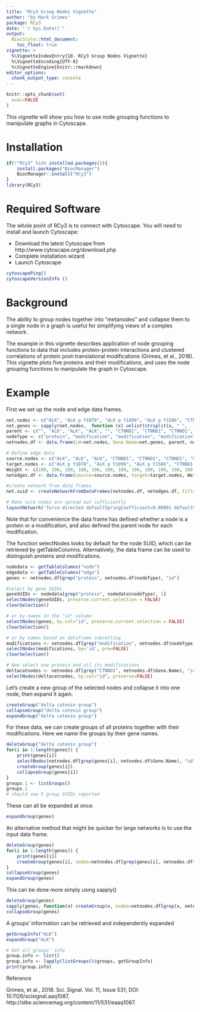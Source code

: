 ```yaml
---
title: "RCy3 Group Nodes Vignette"
author: "by Mark Grimes"
package: RCy3
date: "`r Sys.Date()`"
output: 
  BiocStyle::html_document:
    toc_float: true
vignette: >
  %\VignetteIndexEntry{10. RCy3 Group Nodes Vignette}
  %\VignetteEncoding{UTF-8}
  %\VignetteEngine{knitr::rmarkdown}
editor_options: 
  chunk_output_type: console
---
```

```r
knitr::opts_chunk$set(
  eval=FALSE
)
```

This vignette will show you how to use node grouping functions to manipulate graphs in Cytoscape.

# Installation
```r
if(!"RCy3" %in% installed.packages()){
    install.packages("BiocManager")
    BiocManager::install("RCy3")
}
library(RCy3)

```

# Required Software
The whole point of RCy3 is to connect with Cytoscape. You will need to install and launch Cytoscape: 

* Download the latest Cytoscape from http://www.cytoscape.org/download.php 
* Complete installation wizard
* Launch Cytoscape 

```r
cytoscapePing()
cytoscapeVersionInfo ()
```

# Background

The ability to group nodes together into "metanodes" and collapse them to a single node in a graph is useful for simplifying views of a complex network. 

The example in this vignette describes application of node grouping functions to data that includes protein-protein interactions and clustered correlations of protein post-translational modifications (Grimes, et al., 2018). This vignette plots five proteins and their modifications, and uses the node grouping functions to manipulate the graph in Cytoscape. 

# Example

First we set up the node and edge data frames. 

```r
net.nodes <- c("ALK", "ALK p Y1078", "ALK p Y1096", "ALK p Y1586", "CTNND1", "CTNND1 p Y193", "CTNND1 p Y217", "CTNND1 p Y228", "CTNND1 p Y241", "CTNND1 p Y248", "CTNND1 p Y302", "CTNND1 p Y904", "CTTN", "CTTN ack K107", "CTTN ack K124", "CTTN ack K147", "CTTN ack K161", "CTTN ack K235", "CTTN ack K390", "CTTN ack K87", "CTTN p S113", "CTTN p S224", "CTTN p Y104", "CTTN p Y154", "CTTN p Y162", "CTTN p Y228", "CTTN p Y334", "CTTN p Y421", "IRS1", "IRS1 p Y632", "IRS1 p Y941", "IRS1 p Y989", "NPM1", "NPM1 ack K154", "NPM1 ack K223", "NPM1 p S214", "NPM1 p S218")
net.genes <- sapply(net.nodes,  function (x) unlist(strsplit(x, " ",  fixed=TRUE))[1])
parent <- c("", "ALK", "ALK", "ALK", "", "CTNND1", "CTNND1", "CTNND1", "CTNND1", "CTNND1", "CTNND1", "CTNND1", "", "CTTN", "CTTN", "CTTN", "CTTN", "CTTN", "CTTN", "CTTN", "CTTN", "CTTN", "CTTN", "CTTN", "CTTN", "CTTN", "CTTN", "CTTN", "", "IRS1", "IRS1", "IRS1", "", "NPM1", "NPM1", "NPM1", "NPM1")
nodeType <- c("protein", "modification", "modification", "modification", "protein", "modification", "modification", "modification", "modification", "modification", "modification", "modification", "protein", "modification", "modification", "modification", "modification", "modification", "modification", "modification", "modification", "modification", "modification", "modification", "modification", "modification", "modification", "modification", "protein", "modification", "modification", "modification", "protein", "modification", "modification", "modification", "modification")
netnodes.df <- data.frame(id=net.nodes, Gene.Name=net.genes, parent, nodeType, stringsAsFactors = FALSE)

# Define edge data
source.nodes <- c("ALK", "ALK", "ALK", "CTNND1", "CTNND1", "CTNND1", "CTNND1", "CTNND1", "CTNND1", "CTNND1", "CTTN", "CTTN", "CTTN", "CTTN", "CTTN", "CTTN", "CTTN", "CTTN", "CTTN", "CTTN", "CTTN", "CTTN", "CTTN", "CTTN", "CTTN", "IRS1", "IRS1", "IRS1", "NPM1", "NPM1", "NPM1", "NPM1", "ALK p Y1096", "CTNND1 p Y193", "CTNND1 p Y193", "CTNND1 p Y228", "CTNND1 p Y904", "CTNND1 p Y217", "CTNND1 p Y241", "CTNND1 p Y248", "ALK p Y1078", "ALK p Y1096", "ALK p Y1586", "IRS1 p Y941", "CTTN ack K147", "CTTN ack K107", "CTTN ack K235", "CTTN ack K87", "CTTN ack K147", "CTTN ack K124", "CTTN ack K147", "CTTN ack K235", "CTTN ack K161", "CTTN ack K390", "NPM1 ack K223", "NPM1 ack K154", "NPM1 ack K223", "ALK", "CTNND1", "CTNND1", "CTTN", "IRS1")
target.nodes <- c("ALK p Y1078", "ALK p Y1096", "ALK p Y1586", "CTNND1 p Y193", "CTNND1 p Y217", "CTNND1 p Y228", "CTNND1 p Y241", "CTNND1 p Y248", "CTNND1 p Y302", "CTNND1 p Y904", "CTTN ack K107", "CTTN ack K124", "CTTN ack K147", "CTTN ack K161", "CTTN ack K235", "CTTN ack K390", "CTTN ack K87", "CTTN p S113", "CTTN p S224", "CTTN p Y104", "CTTN p Y154", "CTTN p Y162", "CTTN p Y228", "CTTN p Y334", "CTTN p Y421", "IRS1 p Y632", "IRS1 p Y941", "IRS1 p Y989", "NPM1 ack K154", "NPM1 ack K223", "NPM1 p S214", "NPM1 p S218", "ALK p Y1586", "CTNND1 p Y228", "CTNND1 p Y302", "CTNND1 p Y302", "CTTN p Y154", "CTTN p Y162", "CTTN p Y162", "CTTN p Y334", "IRS1 p Y632", "IRS1 p Y989", "IRS1 p Y989", "IRS1 p Y989", "CTTN p S113", "CTTN p S224", "CTTN p S224", "CTTN p S224", "CTTN p Y104", "CTTN p Y228", "CTTN p Y228", "CTTN p Y228", "CTTN p Y421", "CTTN p Y421", "NPM1 p S214", "NPM1 p S218", "NPM1 p S218", "IRS1", "CTTN", "IRS1", "NPM1", "NPM1")
Weight <- c(100, 100, 100, 100, 100, 100, 100, 100, 100, 100, 100, 100, 100, 100, 100, 100, 100, 100, 100, 100, 100, 100, 100, 100, 100, 100, 100, 100, 100, 100, 100, 100, 0.8060606, 0.7575758, 0.7454545, 0.9393939, 0.8949096, 0.7329699, 0.7553845, 0.7866191, 0.775, 0.6969697, 0.7818182, 0.8424242, -0.7714286, -0.8385965, -0.5017544, -0.7473684, -0.5252838, -0.9428571, -0.8285714, -0.6713287, -0.5508772, -0.9428571, -0.8857143, -0.6310881, -0.8285714, 0.6123365, 2.115272, 0.002461723, 0.3354451, 0.5661711)
netedges.df <- data.frame(source=source.nodes, target=target.nodes, Weight, stringsAsFactors = FALSE)

#create network from data frames
net.suid <- createNetworkFromDataFrames(netnodes.df, netedges.df, title=paste(paste("Group Nodes Test"), 1+length(getNetworkList())), collection = "RCy3 Vignettes")

# Make sure nodes are spread out sufficiently
layoutNetwork('force-directed defaultSpringCoefficient=0.00001 defaultSpringLength=50 defaultNodeMass=5')
```

Note that for convenience the data frame has defined whether a node is a protein or a modification, and also defined the parent node for each modification. 

The function selectNodes looks by default for the node SUID, which can be retrieved by getTableColumns. Alternatively, the data frame can be used to distinguish proteins and modifications. 

```r
nodedata <- getTableColumns("node")
edgedata <- getTableColumns("edge")
genes <- netnodes.df[grep("protein", netnodes.df$nodeType), "id"]

#select by gene SUIDs
geneSUIDs <- nodedata[grep("protein", nodedata$nodeType), 1]
selectNodes(geneSUIDs, preserve.current.selection = FALSE)
clearSelection()

# or by names in the "id" column
selectNodes(genes, by.col="id", preserve.current.selection = FALSE)
clearSelection()

# or by names based on dataframe subsetting
modifications <- netnodes.df[grep("modification", netnodes.df$nodeType), "id"]
selectNodes(modifications, by='id', pre=FALSE)
clearSelection()

# Now select one protein and all its modifications
deltacatnodes <- netnodes.df[grep("CTNND1", netnodes.df$Gene.Name), "id"]
selectNodes(deltacatnodes, by.col="id", preserve=FALSE)

```

Let's create a new group of the selected nodes and collapse it into one node, then expand it again.

```r
createGroup("delta catenin group")
collapseGroup("delta catenin group")
expandGroup("delta catenin group")

```

For these data, we can create groups of all proteins together with their modifications. Here we name the groups by their gene names.
```r
deleteGroup("delta catenin group")
for(i in 1:length(genes)) {
    print(genes[i])
    selectNodes(netnodes.df[grep(genes[i], netnodes.df$Gene.Name), "id"], by.col="id", preserve=FALSE)
    createGroup(genes[i])
    collapseGroup(genes[i])
}
groups.1 <- listGroups()
groups.1
# should see 5 group SUIDs reported
```

These can all be expanded at once.
```r
expandGroup(genes)
```

An alternative method that might be quicker for large networks is to use the input data frame.
```r
deleteGroup(genes)
for(i in 1:length(genes)) {
    print(genes[i])
    createGroup(genes[i], nodes=netnodes.df[grep(genes[i], netnodes.df$Gene.Name), "id"], nodes.by.col = "id")
}
collapseGroup(genes)
expandGroup(genes)
```

This can be done more simply using sapply()
```r
deleteGroup(genes)
sapply(genes, function(x) createGroup(x, nodes=netnodes.df[grep(x, netnodes.df$Gene.Name), "id"], nodes.by.col = "id"))
collapseGroup(genes)
```

A groups' information can be retrieved and independently expanded
```r
getGroupInfo("ALK")
expandGroup("ALK")

# Get all groups' info
group.info <- list()
group.info <- lapply(listGroups()$groups, getGroupInfo)
print(group.info)
```


Reference

Grimes, et al., 2018. Sci. Signal. Vol. 11, Issue 531, DOI: 10.1126/scisignal.aaq1087, http://stke.sciencemag.org/content/11/531/eaaq1087.
